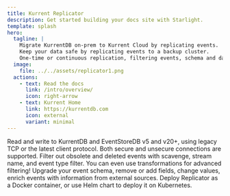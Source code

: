 ```yaml
---
title: Kurrent Replicator
description: Get started building your docs site with Starlight.
template: splash
hero:
  tagline: |
    Migrate KurrentDB on-prem to Kurrent Cloud by replicating events.
    Keep your data safe by replicating events to a backup cluster.
    One-time or continuous replication, filtering events, schema and data transformations.
  image:
    file: ../../assets/replicator1.png
  actions:
    - text: Read the docs
      link: /intro/overview/
      icon: right-arrow
    - text: Kurrent Home
      link: https://kurrentdb.com
      icon: external
      variant: minimal
---
```



<CardGrid stagger>
	<Card title="Multi-protocol" icon="random">
        Read and write to KurrentDB and EventStoreDB v5 and v20+, using legacy TCP or the latest client protocol.
        Both secure and unsecure connections are supported.
	</Card>
	<Card title="Filter" icon="seti:pipeline">
        Filter out obsolete and deleted events with scavenge, stream name, and event type filter. You can even use transformations for advanced filtering!
	</Card>
	<Card title="Transtorm" icon="translate">
        Upgrade your event schema, remove or add fields, change values, enrich events with information from external sources.
	</Card>
	<Card title="Easy deployment" icon="seti:docker">
		Deploy Replicator as a Docker container, or use Helm chart to deploy it on Kubernetes.
	</Card>
</CardGrid>
